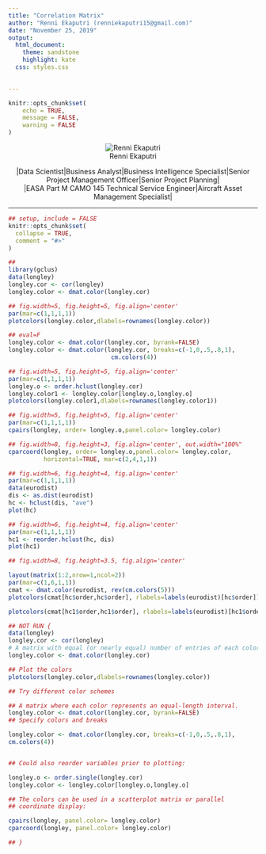 ```yaml
---
title: "Correlation Matrix"
author: "Renni Ekaputri (renniekaputri15@gmail.com)"
date: "November 25, 2019"
output:
  html_document:
    theme: sandstone
    highlight: kate
  css: styles.css
    

---
```



```r
knitr::opts_chunk$set(
	echo = TRUE,
	message = FALSE,
	warning = FALSE
)
```


<style type="text/css">
.main-container {
  max-width: 1700px;
  margin-left: 50px;
  margin-right: 40px;
}
</style>


<center>
![Renni Ekaputri](C:/Users/Test/Documents/renni/renni_cv/myproject_renniekaputri/1/renni_grayscale.jpg)
</center>

<center>
|Data Scientist|Business Analyst|Business Intelligence Specialist|Senior Project Management Officer|Senior Project Planning|
</center>


<center>
|EASA Part M CAMO 145 Technical Service Engineer|Aircraft Asset Management Specialist|
</center>
---


```r
## setup, include = FALSE
knitr::opts_chunk$set(
  collapse = TRUE,
  comment = "#>"
)

## 
library(gclus)
data(longley)
longley.cor <- cor(longley)
longley.color <- dmat.color(longley.cor)

## fig.width=5, fig.height=5, fig.align='center'
par(mar=c(1,1,1,1))
plotcolors(longley.color,dlabels=rownames(longley.color))

## eval=F
longley.color <- dmat.color(longley.cor, byrank=FALSE)
longley.color <- dmat.color(longley.cor, breaks=c(-1,0,.5,.8,1),
                             cm.colors(4))

## fig.width=5, fig.height=5, fig.align='center'
par(mar=c(1,1,1,1))
longley.o <- order.hclust(longley.cor)
longley.color1 <- longley.color[longley.o,longley.o]
plotcolors(longley.color1,dlabels=rownames(longley.color1))

## fig.width=5, fig.height=5, fig.align='center'
par(mar=c(1,1,1,1))
cpairs(longley, order= longley.o,panel.color= longley.color)

## fig.width=8, fig.height=3, fig.align='center', out.width="100%"
cparcoord(longley, order= longley.o,panel.color= longley.color, 
          horizontal=TRUE, mar=c(2,4,1,1))

## fig.width=6, fig.height=4, fig.align='center'
par(mar=c(1,1,1,1))
data(eurodist)
dis <- as.dist(eurodist)
hc <- hclust(dis, "ave")
plot(hc)

## fig.width=6, fig.height=4, fig.align='center'
par(mar=c(1,1,1,1))
hc1 <- reorder.hclust(hc, dis)
plot(hc1)

## fig.width=8, fig.height=3.5, fig.align='center'

layout(matrix(1:2,nrow=1,ncol=2))
par(mar=c(1,6,1,1))
cmat <- dmat.color(eurodist, rev(cm.colors(5)))
plotcolors(cmat[hc$order,hc$order], rlabels=labels(eurodist)[hc$order])

plotcolors(cmat[hc1$order,hc1$order], rlabels=labels(eurodist)[hc1$order])

## NOT RUN {
data(longley)
longley.cor <- cor(longley)
# A matrix with equal (or nearly equal) number of entries of each color.
longley.color <- dmat.color(longley.cor)

## Plot the colors
plotcolors(longley.color,dlabels=rownames(longley.color))

## Try different color schemes

## A matrix where each color represents an equal-length interval.
longley.color <- dmat.color(longley.cor, byrank=FALSE)
## Specify colors and breaks

longley.color <- dmat.color(longley.cor, breaks=c(-1,0,.5,.8,1), 
cm.colors(4))


## Could also reorder variables prior to plotting:

longley.o <- order.single(longley.cor)
longley.color <- longley.color[longley.o,longley.o]

## The colors can be used in a scatterplot matrix or parallel
## coordinate display:

cpairs(longley, panel.color= longley.color)
cparcoord(longley, panel.color= longley.color)

## }
```
